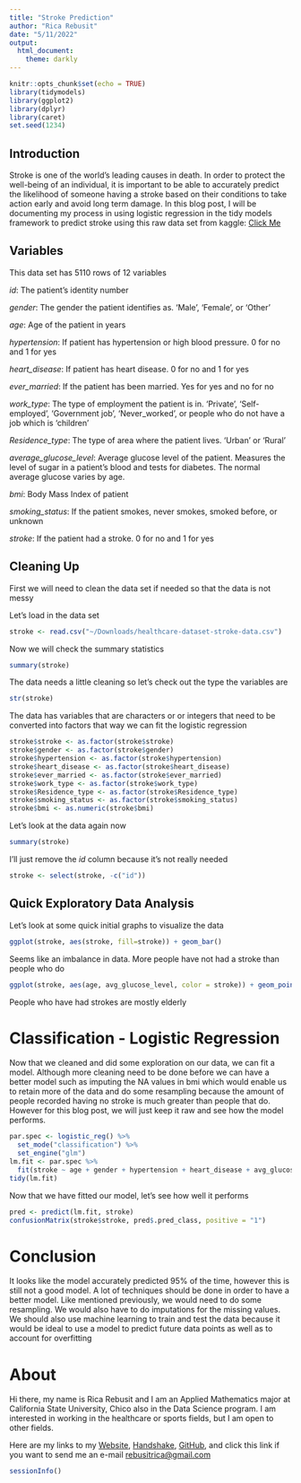 ```yaml
---
title: "Stroke Prediction"
author: "Rica Rebusit"
date: "5/11/2022"
output: 
  html_document:
    theme: darkly
---
```


```r
knitr::opts_chunk$set(echo = TRUE)
library(tidymodels)
library(ggplot2)
library(dplyr)
library(caret)
set.seed(1234)
```
## Introduction
Stroke is one of the world's leading causes in death. In order to protect the well-being of an individual, it is important to be able to accurately predict the likelihood of someone having a stroke based on their conditions to take action early and avoid long term damage. In this blog post, I will be documenting my process in using logistic regression in the tidy models framework to predict stroke using this raw data set from kaggle: [Click Me](https://www.kaggle.com/datasets/fedesoriano/stroke-prediction-dataset)

## Variables

This data set has 5110 rows of 12 variables

*id*: The patient's identity number

*gender*: The gender the patient identifies as. 'Male', 'Female', or 'Other'

*age*: Age of the patient in years

*hypertension*: If patient has hypertension or high blood pressure. 0 for no and 1 for yes

*heart_disease*: If patient has heart disease. 0 for no and 1 for yes

*ever_married*: If the patient has been married. Yes for yes and no for no

*work_type*: The type of employment the patient is in. 'Private', 'Self-employed', 'Government job', 'Never_worked', or people who do not have a job which is 'children'

*Residence_type*: The type of area where the patient lives. 'Urban' or 'Rural'

*average_glucose_level*: Average glucose level of the patient. Measures the level of sugar in a patient's blood and tests for diabetes. The normal average glucose varies by age.

*bmi*: Body Mass Index of patient 

*smoking_status*: If the patient smokes, never smokes, smoked before, or unknown

*stroke*: If the patient had a stroke. 0 for no and 1 for yes

## Cleaning Up

First we will need to clean the data set if needed so that the data is not messy

Let's load in the data set
```r
stroke <- read.csv("~/Downloads/healthcare-dataset-stroke-data.csv")
```

Now we will check the summary statistics
```r
summary(stroke)
```

The data needs a little cleaning so let's check out the type the variables are
```r
str(stroke)
```

The data has variables that are characters or or integers that need to be converted into factors that way we can fit the logistic regression
```r
stroke$stroke <- as.factor(stroke$stroke)
stroke$gender <- as.factor(stroke$gender)
stroke$hypertension <- as.factor(stroke$hypertension)
stroke$heart_disease <- as.factor(stroke$heart_disease)
stroke$ever_married <- as.factor(stroke$ever_married)
stroke$work_type <- as.factor(stroke$work_type)
stroke$Residence_type <- as.factor(stroke$Residence_type)
stroke$smoking_status <- as.factor(stroke$smoking_status)
stroke$bmi <- as.numeric(stroke$bmi)
```

Let's look at the data again now 
```r
summary(stroke)
```

I'll just remove the *id* column because it's not really needed
```r
stroke <- select(stroke, -c("id"))
```

## Quick Exploratory Data Analysis

Let's look at some quick initial graphs to visualize the data
```r
ggplot(stroke, aes(stroke, fill=stroke)) + geom_bar()
```

Seems like an imbalance in data. More people have not had a stroke than people who do

```r
ggplot(stroke, aes(age, avg_glucose_level, color = stroke)) + geom_point(alpha = 0.4) + facet_wrap(~stroke)
```

People who have had strokes are mostly elderly

# Classification - Logistic Regression

Now that we cleaned and did some exploration on our data, we can fit a model. Although more cleaning need to be done before we can have a better model such as imputing the NA values in bmi which would enable us to retain more of the data and do some resampling because the amount of people recorded having no stroke is much greater than people that do. However for this blog post, we will just keep it raw and see how the model performs.

```r
par.spec <- logistic_reg() %>%
  set_mode("classification") %>%
  set_engine("glm")
lm.fit <- par.spec %>%
  fit(stroke ~ age + gender + hypertension + heart_disease + avg_glucose_level + bmi + smoking_status, data=stroke)
tidy(lm.fit)
```

Now that we have fitted our model, let's see how well it performs 

```r
pred <- predict(lm.fit, stroke)
confusionMatrix(stroke$stroke, pred$.pred_class, positive = "1")
```

# Conclusion
It looks like the model accurately predicted 95% of the time, however this is still not a good model. A lot of techniques should be done in order to have a better model. Like mentioned previously, we would need to do some resampling. We would also have to do imputations for the missing values. We should also use machine learning to train and test the data because it would be ideal to use a model to predict future data points as well as to account for overfitting

# About
Hi there, my name is Rica Rebusit and I am an Applied Mathematics major at California State University, Chico also in the Data Science program. I am interested in working in the healthcare or sports fields, but I am open to other fields.

Here are my links to my [Website](https://data485-s22.github.io/website-basic-rrebusit/), [Handshake](https://csuchico.joinhandshake.com/stu/users/16836139), [GitHub](https://github.com/rrebusit), and click this link if you want to send me an e-mail [rebusitrica\@gmail.com](mailto:rebusitrica@gmail.com){.email}

```r
sessionInfo()
```


